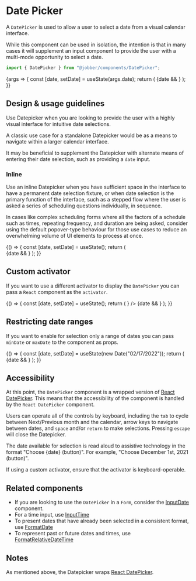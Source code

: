 
<Meta title="Components/DatePicker" component={DatePicker} />

# Date Picker

A `DatePicker` is used to allow a user to select a date from a visual calendar
interface.

While this component can be used in isolation, the intention is that in many
cases it will supplement an input component to provide the user with a
multi-mode opportunity to select a date.

```ts
import { DatePicker } from "@jobber/components/DatePicker";
```

<Canvas>
  <Story name="DatePicker">
    {args => {
      const [date, setDate] = useState(args.date);
      return (
        <Content>
          <DatePicker {...args} selected={date} onChange={setDate} />
          {date && <DataDump defaultOpen data={date} />}
        </Content>
      );
    }}
  </Story>
</Canvas>

<ArgsTable of={DatePicker} story="DatePicker" />

## Design & usage guidelines

Use Datepicker when you are looking to provide the user with a highly visual
interface for intuitive date selections.

A classic use case for a standalone Datepicker would be as a means to navigate
within a larger calendar interface.

It may be beneficial to supplement the Datepicker with alternate means of
entering their date selection, such as providing a `date` input.

### Inline

Use an inline Datepicker when you have sufficient space in the interface to have
a permanent date selection fixture, or when date selection is the primary
function of the interface, such as a stepped flow where the user is asked a
series of scheduling questions individually, in sequence.

In cases like complex scheduling forms where all the factors of a schedule such
as times, repeating frequency, and duration are being asked, consider using the
default popover-type behaviour for those use cases to reduce an overwhelming
volume of UI elements to process at once.

<Canvas>
  <ExampleWithHooks>
    {() => {
      const [date, setDate] = useState();
      return (
        <Content>
          <div>
            <DatePicker selected={date} inline onChange={setDate} />
          </div>
          {date && <DataDump defaultOpen data={date} />}
        </Content>
      );
    }}
  </ExampleWithHooks>
</Canvas>

## Custom activator

If you want to use a different activator to display the `DatePicker` you can
pass a `React` component as the `activator`.

<Canvas>
  <ExampleWithHooks>
    {() => {
      const [date, setDate] = useState();
      return (
        <Content>
          <DatePicker
            selected={date}
            onChange={setDate}
            activator={
              <Button label="My fancy activator" variation="learning" />
            }
          />
          {date && <DataDump defaultOpen data={date} />}
        </Content>
      );
    }}
  </ExampleWithHooks>
</Canvas>

## Restricting date ranges

If you want to enable for selection only a range of dates you can pass `minDate`
or `maxDate` to the component as props.

<Canvas>
  <ExampleWithHooks>
    {() => {
      const [date, setDate] = useState(new Date("02/17/2022"));
      return (
        <Content>
          <div>
            <DatePicker
              minDate={new Date("02/07/2022")}
              maxDate={new Date("02/27/2022")}
              selected={date}
              inline
              onChange={setDate}
            />
          </div>
          {date && <DataDump defaultOpen data={date} />}
        </Content>
      );
    }}
  </ExampleWithHooks>
</Canvas>

## Accessibility

At this point, the `DatePicker` component is a wrapped version of
[React DatePicker](https://reactdatepicker.com/). This means that the
accessibility of the component is handled by the `React DatePicker` component.

Users can operate all of the controls by keyboard, including the `tab` to cycle
between Next/Previous month and the calendar, arrow keys to navigate between
dates, and `space` and/or `return` to make selections. Pressing `escape` will
close the Datepicker.

The date available for selection is read aloud to assistive technology in the
format "Choose {date} (button)". For example, "Choose December 1st, 2021
(button)".

If using a custom activator, ensure that the activator is keyboard-operable.

## Related components

- If you are looking to use the `DatePicker` in a `Form`, consider the
  <a href="../?path=/docs/components-inputdate--input-date">InputDate</a>
  component.
- For a time input, use
  <a href="../?path=/docs/components-inputtime--input-time">InputTime</a>
- To present dates that have already been selected in a consistent format, use
  <a href="../?path=/docs/components-formatdate--format-date">FormatDate</a>
- To represent past or future dates and times, use
  <a href="../?path=/docs/components-formatrelativedatetime--format-relative-date-time">FormatRelativeDateTime</a>

## Notes

As mentioned above, the Datepicker wraps
[React DatePicker](https://reactdatepicker.com/).
